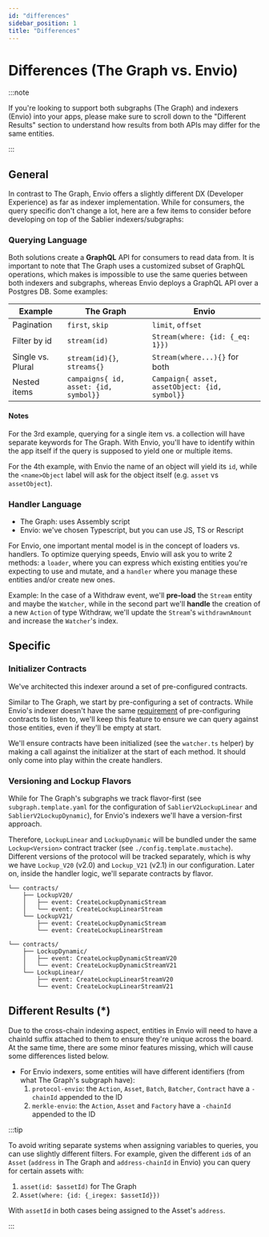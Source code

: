 ```yaml
---
id: "differences"
sidebar_position: 1
title: "Differences"
---
```


# Differences (The Graph vs. Envio)

:::note

If you're looking to support both subgraphs (The Graph) and indexers (Envio) into your apps, please make sure to scroll
down to the "Different Results" section to understand how results from both APIs may differ for the same entities.

:::

## General

In contrast to The Graph, Envio offers a slightly different DX (Developer Experience) as far as indexer implementation.
While for consumers, the query specific don't change a lot, here are a few items to consider before developing on top of
the Sablier indexers/subgraphs:

### Querying Language

Both solutions create a **GraphQL** API for consumers to read data from. It is important to note that The Graph uses a
customized subset of GraphQL operations, which makes is impossible to use the same queries between both indexers and
subgraphs, whereas Envio deploys a GraphQL API over a Postgres DB. Some examples:

| Example           | The Graph                             | Envio                                         |
| ----------------- | ------------------------------------- | --------------------------------------------- |
| Pagination        | `first`, `skip`                       | `limit`, `offset`                             |
| Filter by id      | `stream(id)`                          | `Stream(where: {id: {_eq: 1}})`               |
| Single vs. Plural | `stream(id){}`, `streams{}`           | `Stream(where...){}` for both                 |
| Nested items      | `campaigns{ id, asset: {id, symbol}}` | `Campaign{ asset, assetObject: {id, symbol}}` |

#### Notes

For the 3rd example, querying for a single item vs. a collection will have separate keywords for The Graph. With Envio,
you'll have to identify within the app itself if the query is supposed to yield one or multiple items.

For the 4th example, with Envio the name of an object will yield its `id`, while the `<name>Object` label will ask for
the object itself (e.g. `asset` vs `assetObject`).

### Handler Language

- The Graph: uses Assembly script
- Envio: we've chosen Typescript, but you can use JS, TS or Rescript

For Envio, one important mental model is in the concept of loaders vs. handlers. To optimize querying speeds, Envio will
ask you to write 2 methods: a `loader`, where you can express which existing entities you're expecting to use and
mutate, and a `handler` where you manage these entities and/or create new ones.

Example: In the case of a Withdraw event, we'll **pre-load** the `Stream` entity and maybe the `Watcher`, while in the
second part we'll **handle** the creation of a new `Action` of type Withdraw, we'll update the `Stream`'s
`withdrawnAmount` and increase the `Watcher`'s index.

## Specific

### Initializer Contracts

We've architected this indexer around a set of pre-configured contracts.

Similar to The Graph, we start by pre-configuring a set of contracts. While Envio's indexer doesn't have the same
[requirement](https://discord.com/channels/438038660412342282/438070183794573313/1153155902933831811) of pre-configuring
contracts to listen to, we'll keep this feature to ensure we can query against those entities, even if they'll be empty
at start.

We'll ensure contracts have been initialized (see the `watcher.ts` helper) by making a call against the initializer at
the start of each method. It should only come into play within the create handlers.

### Versioning and Lockup Flavors

While for The Graph's subgraphs we track flavor-first (see `subgraph.template.yaml` for the configuration of
`SablierV2LockupLinear` and `SablierV2LockupDynamic`), for Envio's indexers we'll have a version-first approach.

Therefore, `LockupLinear` and `LockupDynamic` will be bundled under the same `Lockup<Version>` contract tracker (see
`./config.template.mustache`). Different versions of the protocol will be tracked separately, which is why we have
`Lockup_V20` (v2.0) and `Lockup_V21` (v2.1) in our configuration. Later on, inside the handler logic, we'll separate
contracts by flavor.

```tree title="Envio: Contract configuration tree (version-first)"
└── contracts/
    ├── LockupV20/
    │   ├── event: CreateLockupDynamicStream
    │   └── event: CreateLockupLinearStream
    └── LockupV21/
        ├── event: CreateLockupDynamicStream
        └── event: CreateLockupLinearStream
```

```tree title="The Graph: Contract configuration tree (flavor-first)"
└── contracts/
    ├── LockupDynamic/
    │   ├── event: CreateLockupDynamicStreamV20
    │   └── event: CreateLockupDynamicStreamV21
    └── LockupLinear/
        ├── event: CreateLockupLinearStreamV20
        └── event: CreateLockupLinearStreamV21
```

## Different Results (\*)

Due to the cross-chain indexing aspect, entities in Envio will need to have a chainId suffix attached to them to ensure
they're unique across the board. At the same time, there are some minor features missing, which will cause some
differences listed below.

- For Envio indexers, some entities will have different identifiers (from what The Graph's subgraph have):
  1.  `protocol-envio`: the `Action`, `Asset`, `Batch`, `Batcher`, `Contract` have a `-chainId` appended to the ID
  2.  `merkle-envio`: the `Action`, `Asset` and `Factory` have a `-chainId` appended to the ID

:::tip

To avoid writing separate systems when assigning variables to queries, you can use slightly different filters. For
example, given the different `id`s of an `Asset` (`address` in The Graph and `address-chainId` in Envio) you can query
for certain assets with:

1. `asset(id: $assetId)` for The Graph
2. `Asset(where: {id: {_iregex: $assetId}})`

With `assetId` in both cases being assigned to the Asset's `address`.

:::
